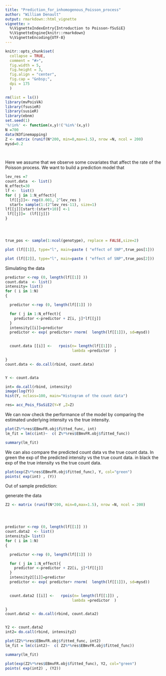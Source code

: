 ```yaml
---
title: "Prediction_for_inhomogenous_Poisson_process"
author: "William Denault"
output: rmarkdown::html_vignette
vignette: >
  %\VignetteIndexEntry{Introduction to Poisson-fSuSiE}
  %\VignetteEngine{knitr::rmarkdown}
  %\VignetteEncoding{UTF-8}
---
```


```r
knitr::opts_chunk$set(
  collapse = TRUE,
  comment = "#>",
  fig.width = 5,
  fig.height = 3,
  fig.align = "center",
  fig.cap = "&nbsp;",
  dpi = 175
  )
```


```r
rm(list = ls())
library(mvPoisVA)
library(fsusieR)
library(susieR)
library(ebnm)
set.seed(1)
'%!in%' <- function(x,y)!('%in%'(x,y))
N =700
data(N3finemapping)
Z <- matrix (runif(N*200, min=0,max=1.5), nrow =N, ncol = 200)
mysd=0.2

 
```






Here we assume that we observe some covariates that affect the rate of the Poisson process.  We want to build a prediction model that 

```r

 
lev_res =7
count.data  <- list()
N_effect=30
lf <-  list()
for ( j in 1:N_effect){
  lf[[j]]<- rep(0.001, 2^lev_res )
  start= sample(1:(2^lev_res-11), size=1)
lf[[j]][start:(start+10)] <-1
 lf[[j]]=  (lf[[j]])
}




true_pos <- sample(1:ncol(genotype), replace = FALSE,size=2)

plot (lf[[1]], type="l", main=paste ( "effect of SNP",true_pos[1]))

plot (lf[[2]], type="l", main=paste ( "effect of SNP",true_pos[2]))
```



Simulating the data

```r
 
predictor <-rep (0, length(lf[[1]] ))
count.data  <- list()
intensity= list()
for ( i in 1:N)
{

  predictor <-rep (0, length(lf[[1]] ))

  for ( j in 1:N_effect){
    predictor <-predictor + Z[i, j]*lf[[j]] 
  }
  intensity[[i]]=predictor 
  predictor <- exp( predictor+ rnorm(  length(lf[[1]]), sd=mysd))

  
  count.data [[i]] <-   rpois(n= length(lf[[1]]) ,
                              lambda =predictor  )

}
count.data <- do.call(rbind, count.data)


Y <- count.data

int= do.call(rbind, intensity)
image(log(Y))
hist(Y, nclass=100, main="Histogram of the count data")
```
 
```r

res= acc_Pois_fSuSiE2(Y=Y ,Z=Z)
```
We can now check the performance of the model by comparing the estimated underlying intensity
vs the true intensity. 

```r

plot(Z%*%res$EBmvFR.obj$fitted_func, int)
lm_fit = lm(c(int)~  c( Z%*%res$EBmvFR.obj$fitted_func))

summary(lm_fit)

```
We can also compare the predicted count data vs the true count data. 
In green the exp of the predicted intensity vs the true count data.
in black the exp of the true intensity vs the true count data.
```r


 
plot(exp(Z%*%res$EBmvFR.obj$fitted_func), Y, col="green")
points( exp(int) , (Y))

```

Out of sample prediction:

generate the data

```r
Z2 <- matrix (runif(N*200, min=0,max=1.5), nrow =N, ncol = 200)




predictor <-rep (0, length(lf[[1]] ))
count.data2  <- list()
intensity2= list()
for ( i in 1:N)
{

  predictor <-rep (0, length(lf[[1]] ))

  for ( j in 1:N_effect){
    predictor <-predictor + Z2[i, j]*lf[[j]] 
  }
  intensity2[[i]]=predictor 
  predictor <- exp( predictor+ rnorm(  length(lf[[1]]), sd=mysd))

  
  count.data2 [[i]] <-   rpois(n= length(lf[[1]]) ,
                              lambda =predictor  )

}
count.data2 <- do.call(rbind, count.data2)


Y2 <- count.data2
int2= do.call(rbind, intensity2)
```


```r

plot(Z2%*%res$EBmvFR.obj$fitted_func, int2)
lm_fit = lm(c(int2)~  c( Z2%*%res$EBmvFR.obj$fitted_func))

summary(lm_fit)

```


```r
 
plot(exp(Z2%*%res$EBmvFR.obj$fitted_func), Y2, col="green")
points( exp(int2) , (Y2))
```


